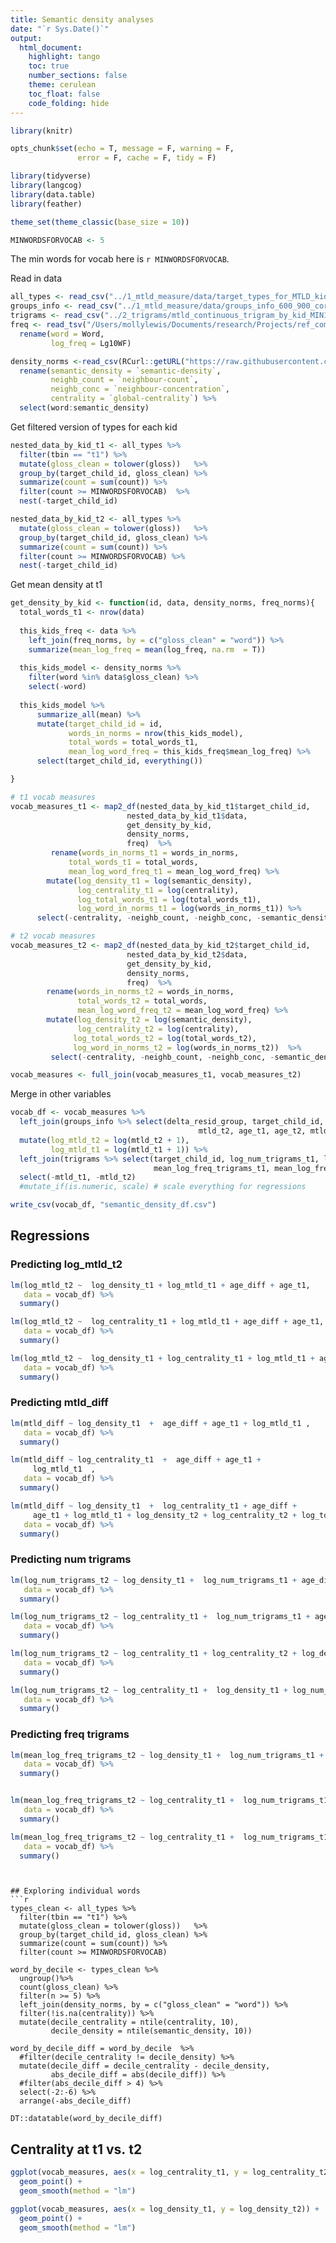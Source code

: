 ```yaml
---
title: Semantic density analyses
date: "`r Sys.Date()`"
output:
  html_document:
    highlight: tango
    toc: true
    number_sections: false
    theme: cerulean
    toc_float: false
    code_folding: hide
---
```


```r
library(knitr)

opts_chunk$set(echo = T, message = F, warning = F, 
               error = F, cache = F, tidy = F)

library(tidyverse)
library(langcog)
library(data.table)
library(feather)

theme_set(theme_classic(base_size = 10))
```


```r
MINWORDSFORVOCAB <- 5
```

The min words for vocab here is `r MINWORDSFORVOCAB`.


Read in data
```r
all_types <- read_csv("../1_mtld_measure/data/target_types_for_MTLD_kids_600_900.csv") 
groups_info <- read_csv("../1_mtld_measure/data/groups_info_600_900_corrected.csv")
trigrams <- read_csv("../2_trigrams/mtld_continuous_trigram_by_kid_MIN1.csv")
freq <- read_tsv("/Users/mollylewis/Documents/research/Projects/ref_complex/Papers/RC_old/analysis/data/corpus/SUBTLEXus_corpus.txt") %>%
  rename(word = Word,
         log_freq = Lg10WF)

density_norms <-read_csv(RCurl::getURL("https://raw.githubusercontent.com/billdthompson/semantic-density-norms/master/results/en-semantic-densities-N100000.csv?token=AF32iZ4ROE3EvwU8sZ5PVztiNF7PyLaRks5bBF6awA%3D%3D")) %>%
  rename(semantic_density = `semantic-density`, 
         neighb_count = `neighbour-count`,
         neighb_conc = `neighbour-concentration`,
         centrality = `global-centrality`) %>%
  select(word:semantic_density) 
```

Get filtered version of types for each kid
```r
nested_data_by_kid_t1 <- all_types %>%
  filter(tbin == "t1") %>%
  mutate(gloss_clean = tolower(gloss))   %>%
  group_by(target_child_id, gloss_clean) %>%
  summarize(count = sum(count)) %>%
  filter(count >= MINWORDSFORVOCAB)  %>%
  nest(-target_child_id)

nested_data_by_kid_t2 <- all_types %>%
  mutate(gloss_clean = tolower(gloss))   %>%
  group_by(target_child_id, gloss_clean) %>%
  summarize(count = sum(count)) %>%
  filter(count >= MINWORDSFORVOCAB) %>%
  nest(-target_child_id)
```

Get mean density at t1
```r

get_density_by_kid <- function(id, data, density_norms, freq_norms){
  total_words_t1 <- nrow(data)
  
  this_kids_freq <- data %>% 
    left_join(freq_norms, by = c("gloss_clean" = "word")) %>%
    summarize(mean_log_freq = mean(log_freq, na.rm  = T))
    
  this_kids_model <- density_norms %>%
    filter(word %in% data$gloss_clean) %>%
    select(-word)
 
  this_kids_model %>%
      summarize_all(mean) %>%
      mutate(target_child_id = id, 
             words_in_norms = nrow(this_kids_model),
             total_words = total_words_t1,
             mean_log_word_freq = this_kids_freq$mean_log_freq) %>%
      select(target_child_id, everything())

}

# t1 vocab measures
vocab_measures_t1 <- map2_df(nested_data_by_kid_t1$target_child_id, 
                          nested_data_by_kid_t1$data, 
                          get_density_by_kid, 
                          density_norms, 
                          freq)  %>%
         rename(words_in_norms_t1 = words_in_norms,
             total_words_t1 = total_words, 
             mean_log_word_freq_t1 = mean_log_word_freq) %>%
        mutate(log_density_t1 = log(semantic_density),
               log_centrality_t1 = log(centrality),
               log_total_words_t1 = log(total_words_t1),
               log_word_in_norms_t1 = log(words_in_norms_t1)) %>%
      select(-centrality, -neighb_count, -neighb_conc, -semantic_density)

# t2 vocab measures
vocab_measures_t2 <- map2_df(nested_data_by_kid_t2$target_child_id, 
                          nested_data_by_kid_t2$data, 
                          get_density_by_kid, 
                          density_norms, 
                          freq)  %>%
        rename(words_in_norms_t2 = words_in_norms,
               total_words_t2 = total_words, 
               mean_log_word_freq_t2 = mean_log_word_freq) %>%
        mutate(log_density_t2 = log(semantic_density),
               log_centrality_t2 = log(centrality),
              log_total_words_t2 = log(total_words_t2),
              log_word_in_norms_t2 = log(words_in_norms_t2))  %>%
         select(-centrality, -neighb_count, -neighb_conc, -semantic_density)

vocab_measures <- full_join(vocab_measures_t1, vocab_measures_t2)
```

Merge in other variables
```r
vocab_df <- vocab_measures %>%
  left_join(groups_info %>% select(delta_resid_group, target_child_id, mtld_t1, 
                                          mtld_t2, age_t1, age_t2, mtld_diff, age_diff)) %>%
  mutate(log_mtld_t2 = log(mtld_t2 + 1),
         log_mtld_t1 = log(mtld_t1 + 1)) %>%
  left_join(trigrams %>% select(target_child_id, log_num_trigrams_t1, log_num_trigrams_t2,
                                mean_log_freq_trigrams_t1, mean_log_freq_trigrams_t2)) %>%
  select(-mtld_t1, -mtld_t2)
  #mutate_if(is.numeric, scale) # scale everything for regressions 

write_csv(vocab_df, "semantic_density_df.csv")
```

## Regressions

### Predicting log_mtld_t2

```r
lm(log_mtld_t2 ~  log_density_t1 + log_mtld_t1 + age_diff + age_t1, 
   data = vocab_df) %>%
  summary()

lm(log_mtld_t2 ~  log_centrality_t1 + log_mtld_t1 + age_diff + age_t1, 
   data = vocab_df) %>%
  summary()

lm(log_mtld_t2 ~  log_density_t1 + log_centrality_t1 + log_mtld_t1 + age_diff + age_t1, 
   data = vocab_df) %>%
  summary()

```


### Predicting mtld_diff
```r
lm(mtld_diff ~ log_density_t1  +  age_diff + age_t1 + log_mtld_t1 ,
   data = vocab_df) %>%
  summary()

lm(mtld_diff ~ log_centrality_t1  +  age_diff + age_t1 + 
     log_mtld_t1  ,
   data = vocab_df) %>%
  summary()

lm(mtld_diff ~ log_density_t1  +  log_centrality_t1 + age_diff + 
     age_t1 + log_mtld_t1 + log_density_t2 + log_centrality_t2 + log_total_words_t1 + log_total_words_t2,
   data = vocab_df) %>%
  summary()
```

### Predicting num trigrams
```r
lm(log_num_trigrams_t2 ~ log_density_t1 +  log_num_trigrams_t1 + age_diff + age_t1 +  log_word_in_norms_t1 + log_word_in_norms_t2 +  mean_log_word_freq_t1 + mean_log_word_freq_t2 + log_density_t2,
   data = vocab_df) %>%
  summary()

lm(log_num_trigrams_t2 ~ log_centrality_t1 +  log_num_trigrams_t1 + age_diff + age_t1 +  log_word_in_norms_t1 + log_word_in_norms_t2 +  mean_log_word_freq_t1 + mean_log_word_freq_t2 + log_centrality_t2,
   data = vocab_df) %>%
  summary()

lm(log_num_trigrams_t2 ~ log_centrality_t1 + log_centrality_t2 + log_density_t1 + log_density_t2 + log_num_trigrams_t1 + age_diff + age_t1 +  log_word_in_norms_t1 + log_word_in_norms_t2 +  mean_log_word_freq_t1 + mean_log_word_freq_t2 + log_centrality_t2,
   data = vocab_df) %>%
  summary()

lm(log_num_trigrams_t2 ~ log_centrality_t1 +  log_density_t1 + log_num_trigrams_t1 + age_diff + age_t1 +  log_word_in_norms_t1 + log_word_in_norms_t2 +  mean_log_word_freq_t1 + mean_log_word_freq_t2 + log_mtld_t1 + log_mtld_t2,
   data = vocab_df) %>%
  summary()
```

### Predicting freq trigrams

```r
lm(mean_log_freq_trigrams_t2 ~ log_density_t1 +  log_num_trigrams_t1 + age_diff + age_t1 +  log_word_in_norms_t1 + log_word_in_norms_t2 +  mean_log_word_freq_t1 + mean_log_word_freq_t2 + log_density_t2,
   data = vocab_df) %>%
  summary()


lm(mean_log_freq_trigrams_t2 ~ log_centrality_t1 +  log_num_trigrams_t1 + age_diff + age_t1 +  log_word_in_norms_t1 + log_word_in_norms_t2 +  mean_log_word_freq_t1 + mean_log_word_freq_t2 + log_centrality_t2,
   data = vocab_df) %>%
  summary()

lm(mean_log_freq_trigrams_t2 ~ log_centrality_t1 +  log_num_trigrams_t1 + age_diff + age_t1 +  log_word_in_norms_t1 + log_word_in_norms_t2 +  mean_log_word_freq_t1 + mean_log_word_freq_t2 + log_centrality_t2,
   data = vocab_df) %>%
  summary()
```
```


## Exploring individual words
```r
types_clean <- all_types %>%
  filter(tbin == "t1") %>%
  mutate(gloss_clean = tolower(gloss))   %>%
  group_by(target_child_id, gloss_clean) %>%
  summarize(count = sum(count)) %>%
  filter(count >= MINWORDSFORVOCAB)
 
word_by_decile <- types_clean %>%
  ungroup()%>%
  count(gloss_clean) %>%
  filter(n >= 5) %>%
  left_join(density_norms, by = c("gloss_clean" = "word")) %>%
  filter(!is.na(centrality)) %>%
  mutate(decile_centrality = ntile(centrality, 10),
         decile_density = ntile(semantic_density, 10)) 

word_by_decile_diff = word_by_decile  %>% 
  #filter(decile_centrality != decile_density) %>%
  mutate(decile_diff = decile_centrality - decile_density,
         abs_decile_diff = abs(decile_diff)) %>%
  #filter(abs_decile_diff > 4) %>%
  select(-2:-6) %>%
  arrange(-abs_decile_diff)

DT::datatable(word_by_decile_diff)
```

## Centrality at t1 vs. t2
```r
ggplot(vocab_measures, aes(x = log_centrality_t1, y = log_centrality_t2)) +
  geom_point() +
  geom_smooth(method = "lm")

ggplot(vocab_measures, aes(x = log_density_t1, y = log_density_t2)) +
  geom_point() +
  geom_smooth(method = "lm")
  
```

